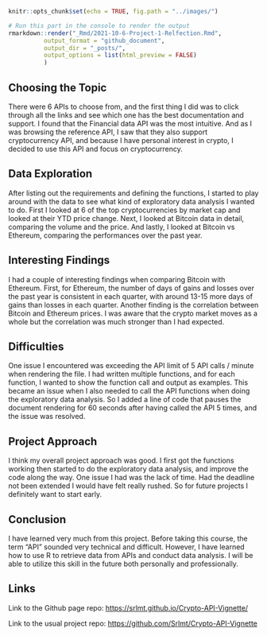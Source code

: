

```r
knitr::opts_chunk$set(echo = TRUE, fig.path = "../images/")
```


```r
# Run this part in the console to render the output
rmarkdown::render("_Rmd/2021-10-6-Project-1-Relfection.Rmd", 
          output_format = "github_document", 
          output_dir = "_posts/",
          output_options = list(html_preview = FALSE)
          )
```



## Choosing the Topic

There were 6 APIs to choose from, and the first thing I did was to click through all the links and see which one has the best documentation and support. I found that the Financial data API was the most intuitive. And as I was browsing the reference API, I saw that they also support cryptocurrency API, and because I have personal interest in crypto, I decided to use this API and focus on cryptocurrency. 

## Data Exploration

After listing out the requirements and defining the functions, I started to play around with the data to see what kind of exploratory data analysis I wanted to do. First I looked at 6 of the top cryptocurrencies by market cap and looked at their YTD price change. Next, I looked at Bitcoin data in detail, comparing the volume and the price. And lastly, I looked at Bitcoin vs Ethereum, comparing the performances over the past year. 

## Interesting Findings

I had a couple of interesting findings when comparing Bitcoin with Ethereum. First, for Ethereum, the number of days of gains and losses over the past year is consistent in each quarter, with around 13-15 more days of gains than losses in each quarter. Another finding is the correlation between Bitcoin and Ethereum prices. I was aware that the crypto market moves as a whole but the correlation was much stronger than I had expected.  

## Difficulties

One issue I encountered was exceeding the API limit of 5 API calls / minute when rendering the file. I had written multiple functions, and for each function, I wanted to show the function call and output as examples. This became an issue when I also needed to call the API functions when doing the exploratory data analysis. So I added a line of code that pauses the document rendering for 60 seconds after having called the API 5 times, and the issue was resolved.   

## Project Approach

I think my overall project approach was good. I first got the functions working then started to do the exploratory data analysis, and improve the code along the way. One issue I had was the lack of time. Had the deadline not been extended I would have felt really rushed. So for future projects I definitely want to start early.   

## Conclusion 

I have learned very much from this project. Before taking this course, the term "API" sounded very technical and difficult. However, I have learned how to use R to retrieve data from APIs and conduct data analysis. I will be able to utilize this skill in the future both personally and professionally.  

## Links

Link to the Github page repo: [https://srlmt.github.io/Crypto-API-Vignette/](https://srlmt.github.io/Crypto-API-Vignette/)

Link to the usual project repo: [https://github.com/Srlmt/Crypto-API-Vignette](https://github.com/Srlmt/Crypto-API-Vignette)
